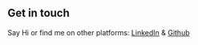 ## Get in touch
 Say Hi or find me on other platforms: [LinkedIn](https://www.linkedin.com/in/rohit-kashyap-5ab844180) & [Github](https://github.com/Rohitcoolkashyap?tab=repositories)
